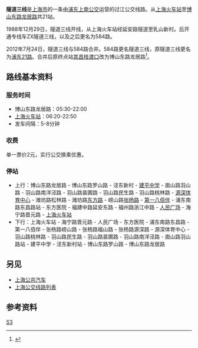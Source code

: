 {{Infobox Bus Route 
| image= Shanghai Bus TunnelLine3 S0D-271 SWB6100V2.JPG
| caption= 左为S0E-065号车（车型SWB6100V5），右为S0D-271号车（车型SWB6100V2）在博山东路龙居路。
| number= 隧道三线
| operator=[[浦东上南|浦东上南]] 
| predecessors= 584路
| length=
| time=
| start=[[博山东路龙居路站|博山东路龙居路站]]
| via=博山东路龙居路、[[博山东路罗山路站|博山东路罗山路站]]、[[泾东新村|泾东新村]]、[[建平中学|建平中学]]、[[崮山路羽山路站|崮山路羽山路站]]、[[羽山路南洋泾路站|羽山路南洋泾路站]]、[[羽山路苗圃路站|羽山路苗圃路站]]、[[羽山路民生路站|羽山路民生路站]]、[[羽山路桃林路站|羽山路桃林路站]] 、[[源深体育中心|源深体育中心]]、[[潍坊路松林路站|潍坊路松林路站]]、[[潍坊路东方路站|潍坊路东方路站]]、[[崂山路张杨路站|崂山路张杨路站]]、[[第一八佰伴|第一八佰伴]]、[[浦东南路东昌路站|浦东南路东昌路站]]、[[同济大学附属东方医院|东方医院]]、[[福建中路延安东路站|福建中路延安东路站]]、[[福州路浙江中路站|福州路浙江中路站]]、[[人民广场_(上海)|人民广场]]、[[海宁路晋元路站|海宁路晋元路站]] 
| via1=[[张杨路崂山路站|张杨路崂山路站]]、[[张杨路福山路站|张杨路福山路站]]、[[张杨路源深路站|张杨路源深路站]]
| end=[[上海火车站|上海火车站]]
| level=05:30-22:00 
| level1=06:20-22:50 
| frequency=5-8分钟
| Other_route=
| vehicle=SLK6101UBEVN1（L0E）
| Fare=RMB¥2
| Section_Fare1=
| Section_Fare2=
| compete=
| bgcolor= blue
| fontcolor= white
}}

'''隧道三线'''是[[上海市|上海市]]的一条由[[浦东|浦东]][[上南公交|上南公交]]运营的过江公交线路。从[[上海火车站|上海火车站]]至[[博山东路|博山东路]][[龙居路|龙居路]]共21站。

1988年12月29日，隧道三线开线，从上海火车站经延安路隧道至乳山新村。后开通专线车ZX隧道三线，以及之后更名为584路。

2012年7月24日，隧道三线与584路合并。584路更名隧道三线，原隧道三线更名为[[上海公交浦东21路_(一世)|浦东21路]]。合并后原终点站[[其秦线轮渡|其昌栈渡口]]改为博山东路龙居路<ref>{{Cite web|url=http://sh.eastday.com/m/20120717/u1a6709140.html|title=公交584路更名为隧道三线 原隧道三线更名为浦东21路|accessdate=2016-0701|author=栾晓娜|date=2012-07-17|publisher=东方网|quote=据《东方早报》报道，自7月14日起，公交584路更名为隧道三线。|archive-date=2017-02-20|archive-url=https://web.archive.org/web/20170220040529/http://sh.eastday.com/m/20120717/u1a6709140.html|dead-url=no}}</ref>。

== 路线基本资料 ==

=== 服务时间 ===
*博山东路龙居路：05:30-22:00 
*[[上海火车站|上海火车站]]：06:20-22:50
*发车间隔：5-8分钟

=== 收费 ===
单一票价2元，实行公交换乘优惠。

=== 停站 ===
*上行：博山东路龙居路 - 博山东路罗山路 - 泾东新村 - [[建平中学|建平中学]] - 崮山路羽山路 - 羽山路南洋泾路 - 羽山路苗圃路 - 羽山路民生路 - 羽山路桃林路 - [[源深体育中心|源深体育中心]] - 潍坊路松林路 - 潍坊路[[东方路|东方路]] - 崂山路[[张杨路|张杨路]] - [[第一八佰伴|第一八佰伴]] - 浦东南路东昌路站 - 东方医院 - 福建中路延安东路 - 福州路浙江中路 - [[人民广场_(上海)|人民广场]] - 海宁路晋元路 - [[上海火车站|上海火车站]]
*下行：上海火车站 - 海宁路晋元路 - 人民广场 - 东方医院 - 浦东南路东昌路 - 第一八佰伴 - 张杨路崂山路 - 张杨路福山路 - 张杨路源深路 - 源深体育中心 - 羽山路桃林路 - 羽山路民生路 - 羽山路苗圃路 - 羽山路南洋泾路 - 崮山路羽山路站 - 建平中学 - 泾东新村站 - 博山东路罗山路 - 博山东路龙居路

== 另见 ==
*[[上海公共汽车|上海公共汽车]]
*[[上海公交线路列表|上海公交线路列表]]

== 参考资料 ==
{{reflist}}

[[Category:上海公交路线|S3]]